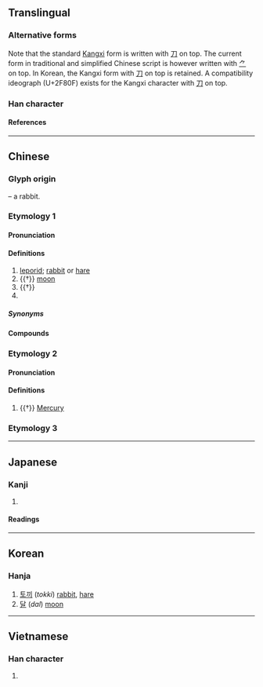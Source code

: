 {{character info/new}}
{{character info/new|0x2f80f}}
{{also|兎|免}}
==Translingual==
{{stroke order|type=animate}}

===Alternative forms===
Note that the standard [[Kangxi]] form is written with [[刀]] on top. The current form in traditional and simplified Chinese script is however written with [[⺈]] on top. In Korean, the Kangxi form with [[刀]] on top is retained. A compatibility ideograph (U+2F80F) exists for the Kangxi character with [[刀]] on top.

===Han character===
{{Han char|rn=10|rad=儿|as=06|sn=8|four=1741.3|canj=NUI|ids=⿷免丶(GHTJ),⿳⺈𫩏⿻儿㇔(V),⿱刀⿸⿻口㇓⿺㇟㇔(K)}}

====References====
{{Han ref|kx=0125.060|dkj=01368|dj=0265.090|hdz=10273.040|uh=5154}}

----

==Chinese==
{{zh-forms|alt=兎}}

===Glyph origin===
{{Han etym}}
{{liushu|p}} – a rabbit.

===Etymology 1===
{{rfe|zh}}

====Pronunciation====
{{zh-pron
|m=tù,er=y
|m-s=tu4
|c=tou3
|c-t=hu1
|g=tu3
|h=pfs=thu;gd=tu4
|j=tu3
|md=tó
|mn=thò͘
|mn-t=tou3
|w=2thu
|x=tou4
|mc=y
|oc=y
|ma=y
|cat=n,pn
}}

====Definitions====
{{zh-hanzi}}

# [[leporid]]; [[rabbit]] or [[hare]]
# {{†}} [[moon]]
# {{†}} {{zh-short|伏兔}}
# {{surname|lang=zh}}

=====Synonyms=====
{{zh-dial|兔子}}

====Compounds====
{{zh-der|兔子|兔脣|兔爰|兔絲|兔羔子|兔脫|兔躍|守株伺兔|兔缺|兔崽子|兔盡狗烹|兔女郎|兔毛大伯|兔毛|兔死狗烹|三窟狡兔|兔角龜毛|兔起鳧舉|兔魄|兔兒爺|家兔|兔罝|兔絲燕麥|守株待兔|兔起鶻落|安哥拉兔|兔跳|兔毫|兔缺烏沉|兔寶寶|兔毫竹管|動如脫兔|兔園冊|兔跡狐蹤|兔走烏飛|兔羅雉離|兔死狐悲|兔園|白兔記|東兔西烏|白兔赤烏|白兔|毚兔|毛兔子|白兔擣藥|狐兔之悲|玄兔|玉兔|狗兔聽提|獅子搏兔|狐死兔泣|犬兔俱斃|狡兔三窟|狐死兔悲|烏飛兔走|烏兔|海兔|見兔呼狗|赤兔|顧兔|飛兔|脫兔|逐兔先得|龜毛兔角|野兔|見兔放鷹|龜兔賽跑|臥兔兒|蹇兔|金烏玉兔|跑兔子|裝兔子|蟾兔|見兔顧犬|伏兔}}

===Etymology 2===

====Pronunciation====
{{zh-pron
|m=chān
|ma=y
|cat=n
}}

====Definitions====
{{zh-hanzi}}

# {{†}} [[Mercury]] {{gloss|planet}}

===Etymology 3===
{{zh-see|菟|v|tiger}}

----

==Japanese==

===Kanji===
{{ja-kanji|grade=|rs=儿06}}

# {{defn|lang=ja|sort=儿06}}

====Readings====
{{ja-readings
|goon=つ
|kanon=と
|kun=うさぎ-
}}

----

==Korean==

===Hanja===
{{ko-hanja|hangeul=토|rv=to|mr=t'o}}

# [[토끼]] (''tokki'') [[rabbit]], [[hare]]
# [[달]] (''dal'') [[moon]]

----

==Vietnamese==

===Han character===
{{vi-hantu|[[thỏ]], [[kim]]|rs=儿06}}

# {{defn|lang=vi|sort=儿06}}